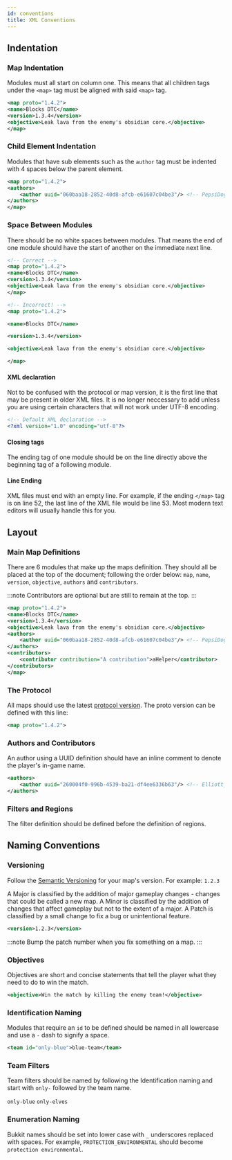 ```yaml
---
id: conventions
title: XML Conventions
---
```


## Indentation

### Map Indentation

Modules must all start on column one.
This means that all children tags under the `<map>` tag must be aligned with said `<map>` tag.

```xml
<map proto="1.4.2">
<name>Blocks DTC</name>
<version>1.3.4</version>
<objective>Leak lava from the enemy's obsidian core.</objective>
</map>
```

### Child Element Indentation

Modules that have sub elements such as the `author` tag must be indented with 4 spaces below the parent element.

```xml
<map proto="1.4.2">
<authors>
    <author uuid="060baa18-2852-40d8-afcb-e61607c04be3"/> <!-- PepsiDog -->
</authors>
</map>
```

### Space Between Modules

There should be no white spaces between modules.
That means the end of one module should have the start of another on the immediate next line.

```xml
<!-- Correct -->
<map proto="1.4.2">
<name>Blocks DTC</name>
<version>1.3.4</version>
<objective>Leak lava from the enemy's obsidian core.</objective>
</map>
```

```xml
<!-- Incorrect! -->
<map proto="1.4.2">

<name>Blocks DTC</name>

<version>1.3.4</version>

<objective>Leak lava from the enemy's obsidian core.</objective>

</map>
```

#### XML declaration

Not to be confused with the protocol or map version, it is the first line that may be present in older XML files.
It is no longer neccessary to add unless you are using certain characters that will not work under UTF-8 encoding.

```xml
<!-- Default XML declaration -->
<?xml version="1.0" encoding="utf-8"?>
```

#### Closing tags

The ending tag of one module should be on the line directly above the beginning tag of a following module.

#### Line Ending

XML files must end with an empty line.
For example, if the ending `</map>` tag is on line 52, the last line of the XML file would be line 53.
Most modern text editors will usually handle this for you.

## Layout

### Main Map Definitions

There are 6 modules that make up the maps definition.
They should all be placed at the top of the document; following the order below: `map`, `name`, `version`, `objective`, `authors` and `contributors`.

:::note
Contributors are optional but are still to remain at the top.
:::

```xml
<map proto="1.4.2">
<name>Blocks DTC</name>
<version>1.3.4</version>
<objective>Leak lava from the enemy's obsidian core.</objective>
<authors>
    <author uuid="060baa18-2852-40d8-afcb-e61607c04be3"/> <!-- PepsiDog -->
</authors>
<contributors>
    <contributor contribution="A contribution">aHelper</contributor>
</contributors>
</map>
```

### The Protocol

All maps should use the latest [protocol version](/docs/modules/general/proto). The proto version can be defined with this line:

```xml
<map proto="1.4.2">
```

### Authors and Contributors

An author using a UUID definition should have an inline comment to denote the player's in-game name.

```xml
<authors>
    <author uuid="260004f0-996b-4539-ba21-df4ee6336b63"/> <!-- Elliott_ -->
</authors>
```

### Filters and Regions

The filter definition should be defined before the definition of regions.

## Naming Conventions

### Versioning

Follow the [Semantic Versioning](https://semver.org/) for your map's version. For example: `1.2.3`

A Major is classified by the addition of major gameplay changes - changes that could be called a new map.
A Minor is classified by the addition of changes that affect gameplay but not to the extent of a major.
A Patch is classified by a small change to fix a bug or unintentional feature.

```xml
<version>1.2.3</version>
```

:::note
Bump the patch number when you fix something on a map.
:::

### Objectives

Objectives are short and concise statements that tell the player what they need to do to win the match.

```xml
<objective>Win the match by killing the enemy team!</objective>
```

### Identification Naming

Modules that require an `id` to be defined should be named in all lowercase and use a `-` dash to signify a space.

```xml
<team id="only-blue">blue-team</team>
```
### Team Filters

Team filters should be named by following the Identification naming and start with `only-` followed by the team name.

`only-blue` `only-elves`

### Enumeration Naming

Bukkit names should be set into lower case with `_` underscores replaced with spaces.
For example, `PROTECTION_ENVIRONMENTAL` should become `protection environmental`.
